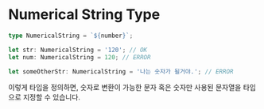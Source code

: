 # Numerical String Type

```typescript
type NumericalString = `${number}`;

let str: NumericalString = '120'; // OK
let num: NumericalString = 120; // ERROR

let someOtherStr: NumericalString = '나는 숫자가 될거야.'; // ERROR
```

이렇게 타입을 정의하면, 숫자로 변환이 가능한 문자 혹은 숫자만 사용된 문자열을 타입으로 지정할 수 있습니다.
